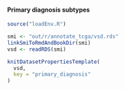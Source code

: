 #### Primary diagnosis subtypes

```r
source("loadEnv.R")

smi <- "out/r/annotate_tcga/vsd.rds"
linkSmiToRmdAndBookDir(smi)
vsd <- readRDS(smi)

knitDatasetPropertiesTemplate(
  vsd,
  key = "primary_diagnosis"
)
```
